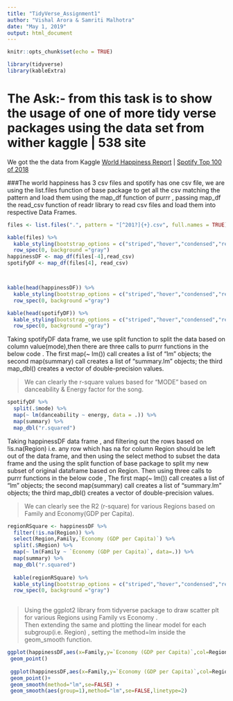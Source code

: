 ---
title: "TidyVerse_Assignment1"
author: "Vishal Arora & Samriti Malhotra"
date: "May 1, 2019"
output: html_document
---

```{r setup, include=FALSE}
knitr::opts_chunk$set(echo = TRUE)
```


```{r echo=FALSE, message=FALSE, warning=FALSE}
library(tidyverse)
library(kableExtra)
```
# The Ask:- from this task is to show the usage of one of more tidy verse packages using the data set from wither kaggle | 538  site

We got the the data from Kaggle [World Happiness Report ](https://www.kaggle.com/unsdsn/world-happiness/version/2) |
 [Spotify Top 100 of 2018](https://www.kaggle.com/janicejung/spotify-top-100-of-2018-with-genres)
 
###The world happiness has 3 csv files and spotify has one csv file, we are using the list.files function of base package to get all the csv matching the pattern and load them using the map_df function of purrr , passing map_df the read_csv function of readr library to read csv files and load them into respective Data Frames.                       
 
```{r message=FALSE}
files <- list.files(".", pattern = "[^201?]{+}.csv", full.names = TRUE)

kable(files) %>% 
  kable_styling(bootstrap_options = c("striped","hover","condensed","responsive"),full_width   = F,position = "left",font_size = 12) %>%
  row_spec(0, background ="gray")
happinessDF <- map_df(files[-4],read_csv) 
spotifyDF <- map_df(files[4], read_csv)



kable(head(happinessDF)) %>% 
  kable_styling(bootstrap_options = c("striped","hover","condensed","responsive"),full_width   = F,position = "left",font_size = 12) %>%
  row_spec(0, background ="gray")

kable(head(spotifyDF)) %>% 
  kable_styling(bootstrap_options = c("striped","hover","condensed","responsive"),full_width   = F,position = "left",font_size = 12) %>%
  row_spec(0, background ="gray")

```
     
                                           
Taking spotifyDF data frame, we use split function to split the data based on column value(mode),then there are three calls to purrr functions in the below code . The first map(~ lm()) call creates a list of "lm" objects; the second map(summary) call creates a list of "summary.lm" objects; the third map_dbl() creates a vector of double-precision values.               

> We can clearly the r-square values based for "MODE"  based on danceability & Energy factor for the song.                                                 
```{r}

spotifyDF %>%
  split(.$mode) %>%
  map(~ lm(danceability ~ energy, data = .)) %>%
  map(summary) %>%
  map_dbl("r.squared")
```
                                                                        
Taking happinessDF data frame , and filtering out the rows based on !is.na(Region) i.e. any row which has na for column Region should be left out of the data frame, and then using the select method to subset the data frame and the using the split function of base package to split my new subset of original dataframe based on Region. Then using three calls to purrr functions in the below code , The first map(~ lm()) call creates a list of "lm" objects; the second map(summary) call creates a list of "summary.lm" objects; the third map_dbl() creates a vector of double-precision values.

> We can clearly see the R2 (r-square) for various Regions based on Family and Economy(GDP per Capita).                                                     

```{r}
regionRSquare <- happinessDF %>%
  filter(!is.na(Region)) %>%
  select(Region,Family,`Economy (GDP per Capita)`) %>%
  split(.$Region) %>%
  map(~ lm(Family ~ `Economy (GDP per Capita)`, data=.)) %>%
  map(summary) %>%
  map_dbl("r.squared")
  
  kable(regionRSquare) %>% 
  kable_styling(bootstrap_options = c("striped","hover","condensed","responsive"),full_width   = F,position = "left",font_size = 12) %>%
  row_spec(0, background ="gray") 
  
 ```
                                   
>  Using the ggplot2 library from tidyverse package to draw scatter plt for various Regions using Family vs Economy .                    
Then extending the same and plotting the linear model for each subgroup(i.e. Region)
, setting  the method=lm inside the geom_smooth function.            
 
 ```{r warning=FALSE}
 
 
 ggplot(happinessDF,aes(x=Family,y=`Economy (GDP per Capita)`,col=Region))+
  geom_point() 
  
  ggplot(happinessDF,aes(x=Family,y=`Economy (GDP per Capita)`,col=Region))+
  geom_point()+
  geom_smooth(method="lm",se=FALSE) +
  geom_smooth(aes(group=1),method="lm",se=FALSE,linetype=2)

```



